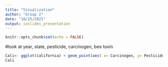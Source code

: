 ```yaml
---
title: "Visualization"
author: "Group 2"
date: "10/25/2021"
output: ioslides_presentation
---
```


```r
knitr::opts_chunk$set(echo = FALSE)
```

#look at year, state, pesticide, carcinogen, bee toxin

```r
Cali<- ggplot(california) + geom_point(aes( x= Carcinogen, y= Pesticide )) + labs(title= 'California')
Cali
```

